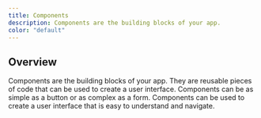 ```yaml
---
title: Components
description: Components are the building blocks of your app.
color: "default"
---
```


## Overview

Components are the building blocks of your app. They are reusable pieces of code that can be used to create a user interface. Components can be as simple as a button or as complex as a form. Components can be used to create a user interface that is easy to understand and navigate.
